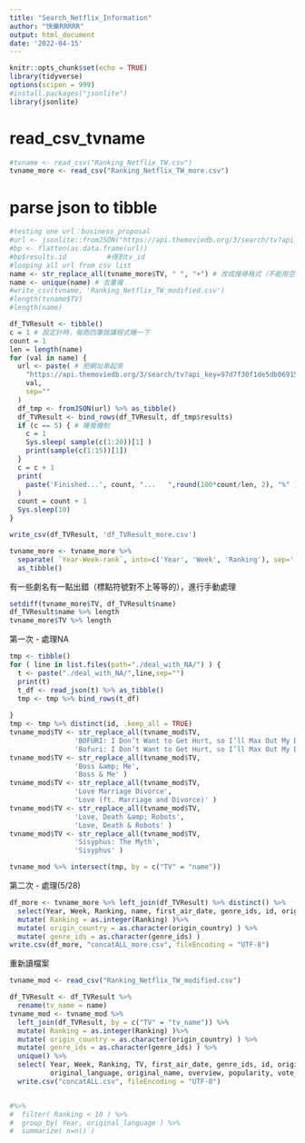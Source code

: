 ```yaml
---
title: "Search_Netflix_Information"
author: "快樂RRRRR"
output: html_document
date: '2022-04-15'
---
```


```r
knitr::opts_chunk$set(echo = TRUE)
library(tidyverse)
options(scipen = 999)
#install.packages("jsonlite")
library(jsonlite)
```

# read_csv_tvname
```r
#tvname <- read_csv("Ranking_Netflix_TW.csv")
tvname_more <- read_csv("Ranking_Netflix_TW_more.csv")
```
# parse json to tibble
```r
#testing one url：business_proposal
#url <- jsonlite::fromJSON("https://api.themoviedb.org/3/search/tv?api_key=97d7f30f1de5db069152465598a072f1&query=Business+Proposal")
#bp <- flatten(as.data.frame(url)) 
#bp$results.id          #得到tv_id
#looping all url from csv list
name <- str_replace_all(tvname_more$TV, " ", "+") # 改成搜尋格式（不能用空格）
name <- unique(name) # 去重複
#write_csv(tvname, 'Ranking_Netflix_TW_modified.csv')
#length(tvname$TV)
#length(name)
```

```r
df_TVResult <- tibble()
c = 1 # 設定計時，每跑四筆就讓程式睡一下
count = 1
len = length(name)
for (val in name) {
  url <- paste( # 把網址串起來
    "https://api.themoviedb.org/3/search/tv?api_key=97d7f30f1de5db069152465598a072f1&query=", 
    val,
    sep=""
  )
  df_tmp <- fromJSON(url) %>% as_tibble()
  df_TVResult <- bind_rows(df_TVResult, df_tmp$results) 
  if (c == 5) { # 睡覺機制
    c = 1
    Sys.sleep( sample(c(1:20))[1] )
    print(sample(c(1:15))[1])
  }
  c = c + 1
  print(
    paste('Finished...', count, "...   ",round(100*count/len, 2), "%" ) # 進度條
  )
  count = count + 1
  Sys.sleep(10)
}
```
```r
write_csv(df_TVResult, 'df_TVResult_more.csv')
```


```r
tvname_more <- tvname_more %>%
  separate( `Year-Week-rank`, into=c('Year', 'Week', 'Ranking'), sep='-') %>%
  as_tibble()
```
有一些劇名有一點出錯（標點符號對不上等等的），進行手動處理

```r
setdiff(tvname_more$TV, df_TVResult$name)
df_TVResult$name %>% length
tvname_more$TV %>% length
```

第一次 - 處理NA
```r

tmp <- tibble()
for ( line in list.files(path="./deal_with_NA/") ) {
  t <- paste("./deal_with_NA/",line,sep="")
  print(t)
  t_df <- read_json(t) %>% as_tibble()
  tmp <- tmp %>% bind_rows(t_df)
  
}
tmp <- tmp %>% distinct(id, .keep_all = TRUE)
tvname_mod$TV <- str_replace_all(tvname_mod$TV, 
                'BOFURI: I Don’t Want to Get Hurt, so I’ll Max Out My Defense.', 
                'Bofuri: I Don’t Want to Get Hurt, so I’ll Max Out My Defense.' )
tvname_mod$TV <- str_replace_all(tvname_mod$TV, 
                'Boss &amp; Me', 
                'Boss & Me' )
tvname_mod$TV <- str_replace_all(tvname_mod$TV, 
                'Love Marriage Divorce', 
                'Love (ft. Marriage and Divorce)' )
tvname_mod$TV <- str_replace_all(tvname_mod$TV, 
                'Love, Death &amp; Robots', 
                'Love, Death & Robots' )
tvname_mod$TV <- str_replace_all(tvname_mod$TV, 
                'Sisyphus: The Myth', 
                'Sisyphus' )

tvname_mod %>% intersect(tmp, by = c("TV" = "name"))

```

第二次 - 處理(5/28)
```r
df_more <- tvname_more %>% left_join(df_TVResult) %>% distinct() %>%
  select(Year, Week, Ranking, name, first_air_date, genre_ids, id, origin_country, original_language, overview, popularity, vote_average, vote_count) %>%
  mutate( Ranking = as.integer(Ranking) )%>%
  mutate( origin_country = as.character(origin_country) ) %>%
  mutate( genre_ids = as.character(genre_ids) ) 
write.csv(df_more, "concatALL_more.csv", fileEncoding = "UTF-8")
```


重新讀檔案
```r
tvname_mod <- read_csv("Ranking_Netflix_TW_modified.csv")
```




```r
df_TVResult <- df_TVResult %>%
  rename(tv_name = name) 
tvname_mod <- tvname_mod %>%
  left_join(df_TVResult, by = c("TV" = "tv_name")) %>%
  mutate( Ranking = as.integer(Ranking) )%>%
  mutate( origin_country = as.character(origin_country) ) %>%
  mutate( genre_ids = as.character(genre_ids) ) %>%
  unique() %>%
  select( Year, Week, Ranking, TV, first_air_date, genre_ids, id, origin_country, 
          original_language, original_name, overview, popularity, vote_average, vote_count )  %>%
  write.csv("concatALL.csv", fileEncoding = "UTF-8")


#%>%
#  filter( Ranking < 10 ) %>%
#  group_by( Year, original_language ) %>%
#  summarize( n=n() )


```
